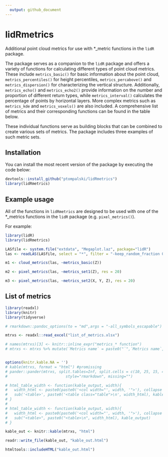```yaml
---
  output: github_document
---
```

  
  <!-- README.md is generated from README.Rmd. Please edit that file -->
  
# lidRmetrics

Additional point cloud metrics for use with *_metric functions in the `lidR` package. 

The package serves as a companion to the `lidR` package and offers a variety of functions for calculating different types of point cloud metrics. These include `metrics_basic()` for basic information about the point cloud, `metrics_percentiles()` for height percentiles, `metrics_percabove()` and `metrics_dispersion()` for characterizing the vertical structure. Additionally, `metrics_echo()` and `metrics_echo2()` provide information on the number and proportion of different return types, while `metrics_interval()` calculates the percentage of points by horizontal layers. More complex metrics such as `metrics_kde` and `metrics_voxels()` are also included. A comprehensive list of metrics and their corresponding functions can be found in the table below.

These individual functions serve as building blocks that can be combined to create various sets of metrics. The package includes three examples of such metric sets.


## Installation 

You can install the most recent version of the package by executing the code below:

```r
devtools::install_github("ptompalski/lidRmetrics")
library(lidRmetrics)
```


## Example usage

All of the functions in `lidRmetrics` are designed to be used with one of the *_metrics functions in the `lidR` package (e.g. `pixel_metrics()`). 

For example:

```r
library(lidR)
library(lidRmetrics)

LASfile <- system.file("extdata", "Megaplot.laz", package="lidR")
las <- readLAS(LASfile, select = "*", filter = "-keep_random_fraction 0.5")

m1 <- cloud_metrics(las, ~metrics_basic(Z))

m2 <- pixel_metrics(las, ~metrics_set1(Z), res = 20)

m3 <- pixel_metrics(las, ~metrics_set2(X, Y, Z), res = 20)
```

## List of metrics


```r
library(readxl)
library(knitr)
library(tidyverse)

# rmarkdown::pandoc_options(to = "md",args = "-all_symbols_escapable")

mtrxs <- readxl::read_excel("list_of_metrics.xlsx")

# names(mtrxs)[3] <- knitr::inline_expr("metrics_* function")
# mtrxs <- mtrxs %>% mutate(`Metrics name` = paste0("`",`Metrics name`,"`"))


options(knitr.kable.NA = '')
# kable(mtrxs, format = "html") #promissing
# pander::pander(mtrxs, split.tables=Inf, split.cells = c(10, 25, 15, 40),
#                          style="rmarkdown", missing="")

# html_table_width <- function(kable_output, width){
#   width_html <- paste0(paste0('<col width="', width, '">'), collapse = "\n")
#   sub('<table>', paste0('<table class="table">\n', width_html), kable_output)
# }
# 
# html_table_width <- function(kable_output, width){
#   width_html <- paste0(paste0('<col width="', width, '">'), collapse = "\n")
#   sub("<table>", paste0("<table>\n", width_html), kable_output)
# }

kable_out <- knitr::kable(mtrxs, "html") 

readr::write_file(kable_out, "kable_out.html")


```



```r
htmltools::includeHTML("kable_out.html")
```


